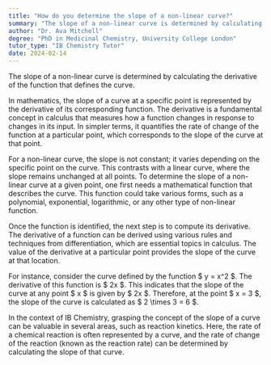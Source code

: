 ```yaml
---
title: "How do you determine the slope of a non-linear curve?"
summary: "The slope of a non-linear curve is determined by calculating the derivative of the function that describes the curve."
author: "Dr. Ava Mitchell"
degree: "PhD in Medicinal Chemistry, University College London"
tutor_type: "IB Chemistry Tutor"
date: 2024-02-14
---
```


The slope of a non-linear curve is determined by calculating the derivative of the function that defines the curve.

In mathematics, the slope of a curve at a specific point is represented by the derivative of its corresponding function. The derivative is a fundamental concept in calculus that measures how a function changes in response to changes in its input. In simpler terms, it quantifies the rate of change of the function at a particular point, which corresponds to the slope of the curve at that point.

For a non-linear curve, the slope is not constant; it varies depending on the specific point on the curve. This contrasts with a linear curve, where the slope remains unchanged at all points. To determine the slope of a non-linear curve at a given point, one first needs a mathematical function that describes the curve. This function could take various forms, such as a polynomial, exponential, logarithmic, or any other type of non-linear function.

Once the function is identified, the next step is to compute its derivative. The derivative of a function can be derived using various rules and techniques from differentiation, which are essential topics in calculus. The value of the derivative at a particular point provides the slope of the curve at that location.

For instance, consider the curve defined by the function $ y = x^2 $. The derivative of this function is $ 2x $. This indicates that the slope of the curve at any point $ x $ is given by $ 2x $. Therefore, at the point $ x = 3 $, the slope of the curve is calculated as $ 2 \times 3 = 6 $.

In the context of IB Chemistry, grasping the concept of the slope of a curve can be valuable in several areas, such as reaction kinetics. Here, the rate of a chemical reaction is often represented by a curve, and the rate of change of the reaction (known as the reaction rate) can be determined by calculating the slope of that curve.
    